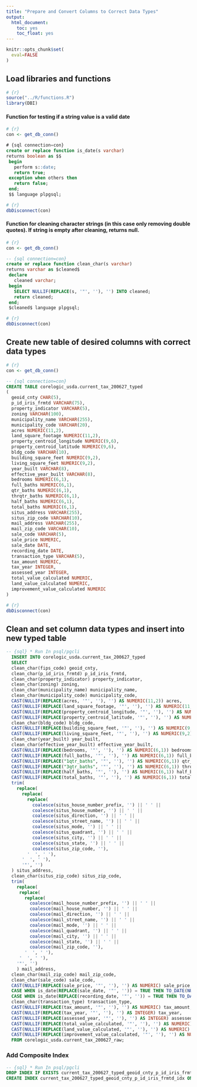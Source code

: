 ```yaml
---
title: "Prepare and Convert Columns to Correct Data Types"
output: 
  html_document:
    toc: yes
    toc_float: yes
---
```


```r
knitr::opts_chunk$set(
  eval=FALSE
)
```

## Load libraries and functions

```r
# {r}
source("../R/functions.R")
library(DBI)
```

#### Function for testing if a string value is a valid date

```r
# {r}
con <- get_db_conn()
```

```sql
# {sql connection=con}
create or replace function is_date(s varchar) 
returns boolean as $$
 begin
   perform s::date;
   return true;
 exception when others then
   return false;
 end;
 $$ language plpgsql;
```

```r
# {r}
dbDisconnect(con)
```

#### Function for cleaning character strings (in this case only removing double quotes). If string is empty after cleaning, returns null.

```r
# {r}
con <- get_db_conn()
```

```sql
-- {sql connection=con}
create or replace function clean_char(s varchar) 
returns varchar as $cleaned$
 declare
   cleaned varchar;
 begin
   SELECT NULLIF(REPLACE(s, '"', ''), '') INTO cleaned;
   return cleaned;
 end;
 $cleaned$ language plpgsql;
```

```r
# {r}
dbDisconnect(con)
```

## Create new table of desired columns with correct data types

```r
# {r}
con <- get_db_conn()
```

```sql
-- {sql connection=con}
CREATE TABLE corelogic_usda.current_tax_200627_typed
(
  geoid_cnty CHAR(5),
  p_id_iris_frmtd VARCHAR(75),
  property_indicator VARCHAR(5),
  zoning VARCHAR(100),
  municipality_name VARCHAR(255),
  municipality_code VARCHAR(20),
  acres NUMERIC(11,2),
  land_square_footage NUMERIC(11,2),
  property_centroid_longitude NUMERIC(9,6),
  property_centroid_latitude NUMERIC(9,6),
  bldg_code VARCHAR(10),
  building_square_feet NUMERIC(9,2),
  living_square_feet NUMERIC(9,2),
  year_built VARCHAR(8),
  effective_year_built VARCHAR(8),
  bedrooms NUMERIC(6,1),
  full_baths NUMERIC(6,1),
  qtr_baths NUMERIC(6,1),
  thrqtr_baths NUMERIC(6,1),
  half_baths NUMERIC(6,1),
  total_baths NUMERIC(6,1),
  situs_address VARCHAR(255),
  situs_zip_code VARCHAR(10),
  mail_address VARCHAR(255),
  mail_zip_code VARCHAR(10),
  sale_code VARCHAR(5),
  sale_price NUMERIC,
  sale_date DATE,
  recording_date DATE,
  transaction_type VARCHAR(5),
  tax_amount NUMERIC,
  tax_year INTEGER,
  assessed_year INTEGER,
  total_value_calculated NUMERIC,
  land_value_calculated NUMERIC,
  improvement_value_calculated NUMERIC
)
```

```r
# {r}
dbDisconnect(con)
```

## Clean and set column data types and insert into new typed table

```sql
-- {sql} * Run In psql/pgcli
  INSERT INTO corelogic_usda.current_tax_200627_typed
  SELECT
  clean_char(fips_code) geoid_cnty, 
  clean_char(p_id_iris_frmtd) p_id_iris_frmtd, 
  clean_char(property_indicator) property_indicator, 
  clean_char(zoning) zoning, 
  clean_char(municipality_name) municipality_name, 
  clean_char(municipality_code) municipality_code,
  CAST(NULLIF(REPLACE(acres, '"', ''), '') AS NUMERIC(11,2)) acres, 
  CAST(NULLIF(REPLACE(land_square_footage, '"', ''), '') AS NUMERIC(11,2)) land_square_footage, 
  CAST(NULLIF(REPLACE(property_centroid_longitude, '"', ''), '') AS NUMERIC(9,6)) property_centroid_longitude, 
  CAST(NULLIF(REPLACE(property_centroid_latitude, '"', ''), '') AS NUMERIC(9,6)) property_centroid_latitude, 
  clean_char(bldg_code) bldg_code, 
  CAST(NULLIF(REPLACE(building_square_feet, '"', ''), '') AS NUMERIC(9,2)) building_square_feet, 
  CAST(NULLIF(REPLACE(living_square_feet, '"', ''), '') AS NUMERIC(9,2)) living_square_feet, 
  clean_char(year_built) year_built, 
  clean_char(effective_year_built) effective_year_built,
  CAST(NULLIF(REPLACE(bedrooms, '"', ''), '') AS NUMERIC(6,1)) bedrooms, 
  CAST(NULLIF(REPLACE(full_baths, '"', ''), '') AS NUMERIC(6,1)) full_baths, 
  CAST(NULLIF(REPLACE("1qtr_baths", '"', ''), '') AS NUMERIC(6,1)) qtr_baths, 
  CAST(NULLIF(REPLACE("3qtr_baths", '"', ''), '') AS NUMERIC(6,1)) thrqtr_baths, 
  CAST(NULLIF(REPLACE(half_baths, '"', ''), '') AS NUMERIC(6,1)) half_baths, 
  CAST(NULLIF(REPLACE(total_baths, '"', ''), '') AS NUMERIC(6,1)) total_baths, 
  trim(
    replace( 
      replace(
        replace(
          coalesce(situs_house_number_prefix, '') || ' ' ||
          coalesce(situs_house_number, '') || ' ' ||
          coalesce(situs_direction, '') || ' ' ||
          coalesce(situs_street_name, '') || ' ' ||
          coalesce(situs_mode, '') || ' ' ||
          coalesce(situs_quadrant, '') || ' ' ||
          coalesce(situs_city, '') || ' ' ||
          coalesce(situs_state, '') || ' ' ||
          coalesce(situs_zip_code, ''),
        '  ', ' '),
      '  ', ' '),
      '"', '')
  ) situs_address, 
  clean_char(situs_zip_code) situs_zip_code, 
  trim(
    replace(
     replace(
       replace(
         coalesce(mail_house_number_prefix, '') || ' ' ||
         coalesce(mail_house_number, '') || ' ' ||
         coalesce(mail_direction, '') || ' ' ||
         coalesce(mail_street_name, '') || ' ' ||
         coalesce(mail_mode, '') || ' ' ||
         coalesce(mail_quadrant, '') || ' ' ||
         coalesce(mail_city, '') || ' ' ||
         coalesce(mail_state, '') || ' ' ||
         coalesce(mail_zip_code, ''),
       '  ', ' '),
     '  ', ' '),
    '"', '')
    ) mail_address, 
  clean_char(mail_zip_code) mail_zip_code,
  clean_char(sale_code) sale_code, 
  CAST(NULLIF(REPLACE(sale_price, '"', ''), '') AS NUMERIC) sale_price, 
  CASE WHEN is_date(REPLACE(sale_date, '"', '')) = TRUE THEN TO_DATE(NULLIF(REPLACE(sale_date, '"', ''), ''), 'YYYYMMDD') ELSE NULL END sale_date,
  CASE WHEN is_date(REPLACE(recording_date, '"', '')) = TRUE THEN TO_DATE(NULLIF(REPLACE(recording_date, '"', ''), ''), 'YYYYMMDD') ELSE NULL END recording_date,
  clean_char(transaction_type) transaction_type,
  CAST(NULLIF(REPLACE(tax_amount, '"', ''), '') AS NUMERIC) tax_amount, 
  CAST(NULLIF(REPLACE(tax_year, '"', ''), '') AS INTEGER) tax_year, 
  CAST(NULLIF(REPLACE(assessed_year, '"', ''), '') AS INTEGER) assessed_year, 
  CAST(NULLIF(REPLACE(total_value_calculated, '"', ''), '') AS NUMERIC) total_value_calculated, 
  CAST(NULLIF(REPLACE(land_value_calculated, '"', ''), '') AS NUMERIC) land_value_calculated,
  CAST(NULLIF(REPLACE(improvement_value_calculated, '"', ''), '') AS NUMERIC) improvement_value_calculated
  FROM corelogic_usda.current_tax_200627_raw;
```

### Add Composite Index

```sql
-- {sql} * Run In psql/pgcli
DROP INDEX IF EXISTS current_tax_200627_typed_geoid_cnty_p_id_iris_frmtd_idx;
CREATE INDEX current_tax_200627_typed_geoid_cnty_p_id_iris_frmtd_idx ON corelogic_usda.current_tax_200627_typed (geoid_cnty, p_id_iris_frmtd);
```
